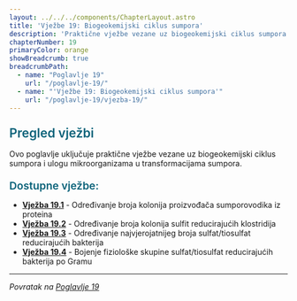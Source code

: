 ```yaml
---
layout: ../../../components/ChapterLayout.astro
title: 'Vježbe 19: Biogeokemijski ciklus sumpora'
description: 'Praktične vježbe vezane uz biogeokemijski ciklus sumpora'
chapterNumber: 19
primaryColor: orange
showBreadcrumb: true
breadcrumbPath:
  - name: "Poglavlje 19"
    url: "/poglavlje-19/"
  - name: "'Vježbe 19: Biogeokemijski ciklus sumpora'"
    url: "/poglavlje-19/vjezba-19/"
---
```



<h3 style="color: #096279; font-size: 1.4rem; font-weight: 600; margin: 1.5rem 0 1rem 0;">Pregled vježbi</h3>

Ovo poglavlje uključuje praktične vježbe vezane uz biogeokemijski ciklus sumpora i ulogu mikroorganizama u transformacijama sumpora.

<h4 style="color: #096279; font-size: 1.2rem; font-weight: 600; margin: 1.2rem 0 0.8rem 0;">Dostupne vježbe:</h4>

- **[Vježba 19.1](/poglavlje-19/vjezbe/vjezba-19-1)** - Određivanje broja kolonija proizvođača sumporovodika iz proteina
- **[Vježba 19.2](/poglavlje-19/vjezbe/vjezba-19-2)** - Određivanje broja kolonija sulfit reducirajućih klostridija
- **[Vježba 19.3](/poglavlje-19/vjezbe/vjezba-19-3)** - Određivanje najvjerojatnijeg broja sulfat/tiosulfat reducirajućih bakterija
- **[Vježba 19.4](/poglavlje-19/vjezbe/vjezba-19-4)** - Bojenje fiziološke skupine sulfat/tiosulfat reducirajućih bakterija po Gramu

---

*Povratak na [Poglavlje 19](/poglavlje-19)*


